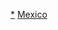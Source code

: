 {{Catnav|頁面分類|地理|地理模板|大洲模板|各大洲國家模板|北美洲国家模板}}
{{Catnav|頁面分類|地理|地理模板|大洲模板|北美洲模板|北美洲国家模板}}
{{Catnav|頁面分類|地理|区域地理|大洲|北美洲|北美洲模板|北美洲国家模板}}
{{Catnav|頁面分類|地理|国家|北美洲国家|墨西哥}}

[[Category:墨西哥|*]]
[[Category:北美洲國家模板|Mexico]]